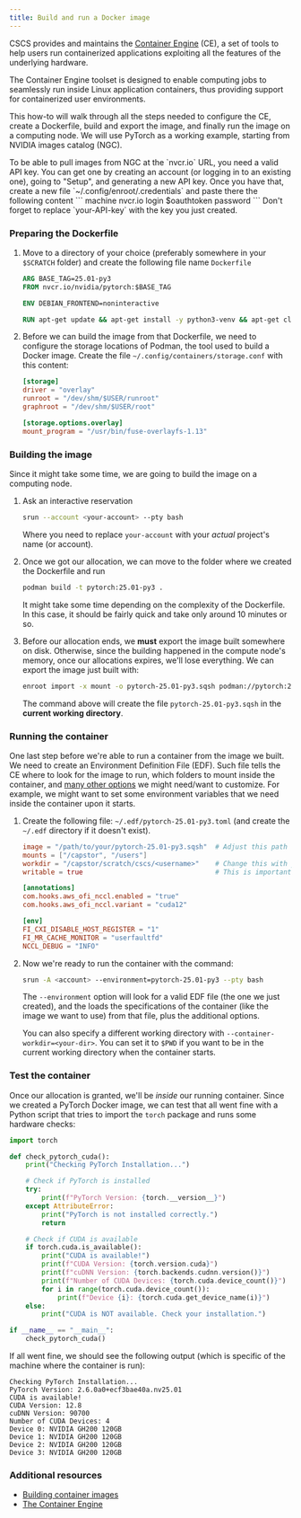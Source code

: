 ```yaml
---
title: Build and run a Docker image
---
```



CSCS provides and maintains the [Container Engine](https://confluence.cscs.ch/spaces/KB/pages/776306695/Container+Engine) (CE), a set of tools to help users run containerized applications exploiting all the features of the underlying hardware.

<Aside type="note">
The Container Engine toolset is designed to enable computing jobs to seamlessly run inside Linux application containers, thus providing support for containerized user environments.
</Aside>

This how-to will walk through all the steps needed to configure the CE, create a Dockerfile, build and export the image, and finally run the image on a computing node. We will use PyTorch as a working example, starting from NVIDIA images catalog (NGC).

<Aside type="caution">
To be able to pull images from NGC at the `nvcr.io` URL, you need a valid API key. You can get one by creating an account (or logging in to an existing one), going to "Setup", and generating a new API key.
Once you have that, create a new file `~/.config/enroot/.credentials` and paste there the following content
```
machine nvcr.io login $oauthtoken password <your-API-key>
```
Don't forget to replace `your-API-key` with the key you just created.
</Aside>

### Preparing the Dockerfile

<Steps>

1. Move to a directory of your choice (preferably somewhere in your `$SCRATCH` folder) and create the following file name `Dockerfile`

    ```dockerfile
    ARG BASE_TAG=25.01-py3
    FROM nvcr.io/nvidia/pytorch:$BASE_TAG

    ENV DEBIAN_FRONTEND=noninteractive

    RUN apt-get update && apt-get install -y python3-venv && apt-get clean && rm -rf /var/lib/apt/lists/*
    ```

2. Before we can build the image from that Dockerfile, we need to configure the storage locations of Podman, the tool used to build a Docker image. Create the file `~/.config/containers/storage.conf` with this content:

    ```toml
    [storage]
    driver = "overlay"
    runroot = "/dev/shm/$USER/runroot"
    graphroot = "/dev/shm/$USER/root"

    [storage.options.overlay]
    mount_program = "/usr/bin/fuse-overlayfs-1.13"
    ```

</Steps>

### Building the image
Since it might take some time, we are going to build the image on a computing node.

<Steps>

1. Ask an interactive reservation

    ```bash
    srun --account <your-account> --pty bash
    ```

    Where you need to replace `your-account` with your *actual* project's name (or account).

2. Once we got our allocation, we can move to the folder where we created the Dockerfile and run

    ```bash
    podman build -t pytorch:25.01-py3 .
    ```

    It might take some time depending on the complexity of the Dockerfile. In this case, it should be fairly quick and take only around 10 minutes or so.


3. Before our allocation ends, we **must** export the image built somewhere on disk. Otherwise, since the building happened in the compute node's memory, once our allocations expires, we'll lose everything. We can export the image just built with:

    ```bash
    enroot import -x mount -o pytorch-25.01-py3.sqsh podman://pytorch:25.01-py3-venv
    ```

    The command above will create the file `pytorch-25.01-py3.sqsh` in the **current working directory**.

</Steps>

### Running the container
One last step before we're able to run a container from the image we built. We need to create an Environment Definition File (EDF).
Such file tells the CE where to look for the image to run, which folders to mount inside the container, and [many other options](https://confluence.cscs.ch/spaces/KB/pages/776306695/Container+Engine#ContainerEngine-FullEDFreference) we might need/want to customize.
For example, we might want to set some environment variables that we need inside the container upon it starts.

<Steps>

1. Create the following file: `~/.edf/pytorch-25.01-py3.toml` (and create the `~/.edf` directory if it doesn't exist).

    ```toml
    image = "/path/to/your/pytorch-25.01-py3.sqsh"  # Adjust this path
    mounts = ["/capstor", "/users"]
    workdir = "/capstor/scratch/cscs/<username>"    # Change this with your username
    writable = true                                 # This is important if we want to be able to modify the container while running it

    [annotations]
    com.hooks.aws_ofi_nccl.enabled = "true"
    com.hooks.aws_ofi_nccl.variant = "cuda12"

    [env]
    FI_CXI_DISABLE_HOST_REGISTER = "1"
    FI_MR_CACHE_MONITOR = "userfaultfd"
    NCCL_DEBUG = "INFO"
    ```

2. Now we're ready to run the container with the command:

    ```bash
    srun -A <account> --environment=pytorch-25.01-py3 --pty bash
    ```

    The `--environment` option will look for a valid EDF file (the one we just created), and the loads the specifications of the container (like the image we want to use) from that file, plus the additional options.

    You can also specify a different working directory with `--container-workdir=<your-dir>`. You can set it to `$PWD` if you want to be in the current working directory when the container starts.

</Steps>

### Test the container
Once our allocation is granted, we'll be *inside* our running container.
Since we created a PyTorch Docker image, we can test that all went fine with a Python script that tries to import the `torch` package and runs some hardware checks:

```python
import torch

def check_pytorch_cuda():
    print("Checking PyTorch Installation...")

    # Check if PyTorch is installed
    try:
        print(f"PyTorch Version: {torch.__version__}")
    except AttributeError:
        print("PyTorch is not installed correctly.")
        return

    # Check if CUDA is available
    if torch.cuda.is_available():
        print("CUDA is available!")
        print(f"CUDA Version: {torch.version.cuda}")
        print(f"cuDNN Version: {torch.backends.cudnn.version()}")
        print(f"Number of CUDA Devices: {torch.cuda.device_count()}")
        for i in range(torch.cuda.device_count()):
            print(f"Device {i}: {torch.cuda.get_device_name(i)}")
    else:
        print("CUDA is NOT available. Check your installation.")

if __name__ == "__main__":
    check_pytorch_cuda()
```

If all went fine, we should see the following output (which is specific of the machine where the container is run):
```
Checking PyTorch Installation...
PyTorch Version: 2.6.0a0+ecf3bae40a.nv25.01
CUDA is available!
CUDA Version: 12.8
cuDNN Version: 90700
Number of CUDA Devices: 4
Device 0: NVIDIA GH200 120GB
Device 1: NVIDIA GH200 120GB
Device 2: NVIDIA GH200 120GB
Device 3: NVIDIA GH200 120GB
```

### Additional resources
- [Building container images](https://confluence.cscs.ch/spaces/KB/pages/868834153/Building+container+images+on+Alps)
- [The Container Engine](https://confluence.cscs.ch/spaces/KB/pages/776306695/Container+Engine)
